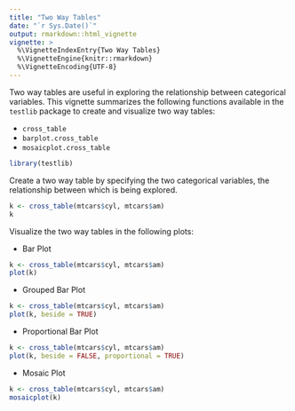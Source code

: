 ```yaml
---
title: "Two Way Tables"
date: "`r Sys.Date()`"
output: rmarkdown::html_vignette
vignette: >
  %\VignetteIndexEntry{Two Way Tables}
  %\VignetteEngine{knitr::rmarkdown}
  %\VignetteEncoding{UTF-8}
---
```


Two way tables are useful in exploring the relationship between categorical 
variables. This vignette summarizes the following functions available in the `testlib` package to create and visualize two way tables:


- `cross_table`
- `barplot.cross_table`
- `mosaicplot.cross_table`

```r
library(testlib)
```

Create a two way table by specifying the two categorical variables, the 
relationship between which is being explored.

```r
k <- cross_table(mtcars$cyl, mtcars$am)
k
```

Visualize the two way tables in the following plots:

- Bar Plot

```r
k <- cross_table(mtcars$cyl, mtcars$am)
plot(k)
```

- Grouped Bar Plot

```r
k <- cross_table(mtcars$cyl, mtcars$am)
plot(k, beside = TRUE)
```

- Proportional Bar Plot

```r
k <- cross_table(mtcars$cyl, mtcars$am)
plot(k, beside = FALSE, proportional = TRUE)
```

- Mosaic Plot

```r
k <- cross_table(mtcars$cyl, mtcars$am)
mosaicplot(k)
```
